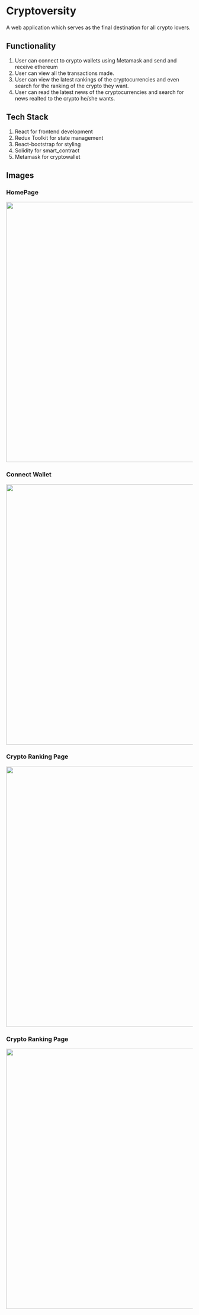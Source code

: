 # Cryptoversity

A web application which serves as the final destination for all crypto lovers. 

## Functionality

1. User can connect to crypto wallets using Metamask and send and receive ethereum
2. User can view all the transactions made.
3. User can view the latest rankings of the cryptocurrencies and even search for the ranking of the crypto they want.
4. User can read the latest news of the cryptocurrencies and search for news realted to the crypto he/she wants.

## Tech Stack
1. React for frontend development
2. Redux Toolkit for state management
3. React-bootstrap for styling
4. Solidity for smart_contract
5. Metamask for cryptowallet



## Images
<p align="center">
  <h3>HomePage</h3>
  <img width="800" height="700" src="https://i.imgur.com/H2HXA8k.png" />
</p>

<p align="center">
  <h3>Connect Wallet</h3>
  <img width="800" height="700" src="https://i.imgur.com/2SbSYgm.png" />
</p>

<p align="center">
  <h3>Crypto Ranking Page</h3>
  <img width="800" height="700" src="https://i.imgur.com/zmVx4eq.png" />
</p>

<p align="center">
  <h3>Crypto Ranking Page</h3>
  <img width="800" height="700" src="https://i.imgur.com/73byyiV.png" />
</p>


